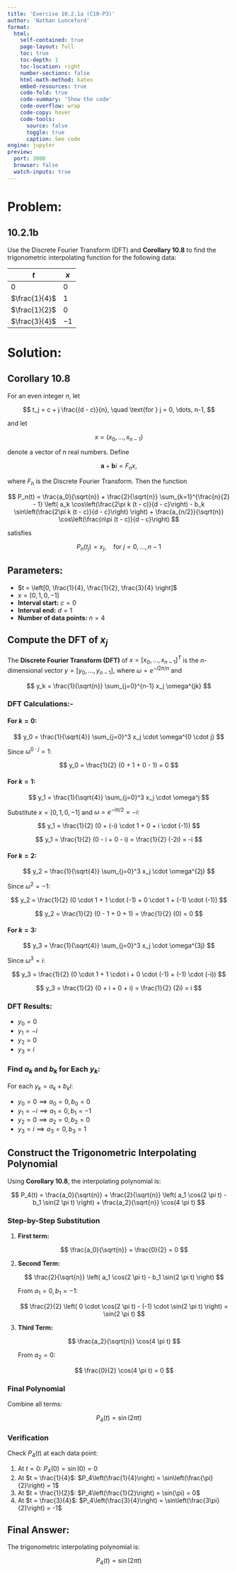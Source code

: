 ```yaml
---
title: 'Exercise 10.2.1a (C10-P3)'
author: 'Nathan Lunceford'
format:
  html:
    self-contained: true
    page-layout: full
    toc: true
    toc-depth: 1
    toc-location: right
    number-sections: false
    html-math-method: katex
    embed-resources: true
    code-fold: true
    code-summary: 'Show the code'
    code-overflow: wrap
    code-copy: hover
    code-tools:
      source: false
      toggle: true
      caption: See code
engine: jupyter
preview:
  port: 3000
  browser: false
  watch-inputs: true
---
```


# **Problem:**

::: {.callout-note icon=false }

## **10.2.1b**

Use the Discrete Fourier Transform (DFT) and **Corollary 10.8** to find the trigonometric interpolating function for the following data:

| $t$           | $x$  |
| ------------- | ---- |
| $0$           | $0$  |
| $\frac{1}{4}$ | $1$  |
| $\frac{1}{2}$ | $0$  |
| $\frac{3}{4}$ | $-1$ |

:::

# **Solution:**

## **Corollary 10.8**

For an even integer $n$, let

$$
t_j = c + j \frac{(d - c)}{n}, \quad \text{for } j = 0, \dots, n-1,
$$

and let

$$
x = (x_0, \dots, x_{n-1})
$$

denote a vector of $n$ real numbers. Define

$$
\mathbf{a} + \mathbf{b} i = F_n x,
$$

where $F_n$ is the Discrete Fourier Transform. Then the function

$$
P_n(t) = \frac{a_0}{\sqrt{n}} + \frac{2}{\sqrt{n}} \sum_{k=1}^{\frac{n}{2} - 1} \left( a_k \cos\left(\frac{2\pi k (t - c)}{d - c}\right) - b_k \sin\left(\frac{2\pi k (t - c)}{d - c}\right) \right)
+ \frac{a_{n/2}}{\sqrt{n}} \cos\left(\frac{n\pi (t - c)}{d - c}\right)
$$

satisfies

$$
P_n(t_j) = x_j, \quad \text{for } j = 0, \dots, n - 1
$$

## **Parameters:**

- $t = \left[0, \frac{1}{4}, \frac{1}{2}, \frac{3}{4} \right]$
- $x = [0, 1, 0, -1]$
- **Interval start:** $c = 0$
- **Interval end:** $d = 1$
- **Number of data points:** $n = 4$

## **Compute the DFT of $x_j$**

The **Discrete Fourier Transform (DFT)** of $x = [x_0, \dots, x_{n-1}]^T$ is the $n$-dimensional vector
$y = [y_0, \dots, y_{n-1}]$, where $\omega = e^{-i 2 \pi / n}$ and

$$
y_k = \frac{1}{\sqrt{n}} \sum_{j=0}^{n-1} x_j \omega^{jk}
$$

### **DFT Calculations:-**

#### **For $k = 0$:**

$$
y_0 = \frac{1}{\sqrt{4}} \sum_{j=0}^3 x_j \cdot \omega^{0 \cdot j}
$$

Since $\omega^{0 \cdot j} = 1$:

$$
y_0 = \frac{1}{2} (0 + 1 + 0 - 1) = 0
$$

#### **For $k = 1$:**

$$
y_1 = \frac{1}{\sqrt{4}} \sum_{j=0}^3 x_j \cdot \omega^j
$$

Substitute $x = [0, 1, 0, -1]$ and $\omega = e^{-i \pi / 2} = -i$:

$$
y_1 = \frac{1}{2} (0 + (-i) \cdot 1 + 0 + i \cdot (-1))
$$

$$
y_1 = \frac{1}{2} (0 - i + 0 - i) = \frac{1}{2} (-2i) = -i
$$

#### **For $k = 2$:**

$$
y_2 = \frac{1}{\sqrt{4}} \sum_{j=0}^3 x_j \cdot \omega^{2j}
$$

Since $\omega^2 = -1$:

$$
y_2 = \frac{1}{2} (0 \cdot 1 + 1 \cdot (-1) + 0 \cdot 1 + (-1) \cdot (-1))
$$

$$
y_2 = \frac{1}{2} (0 - 1 + 0 + 1) = \frac{1}{2} (0) = 0
$$

#### **For $k = 3$:**

$$
y_3 = \frac{1}{\sqrt{4}} \sum_{j=0}^3 x_j \cdot \omega^{3j}
$$

Since $\omega^3 = i$:

$$
y_3 = \frac{1}{2} (0 \cdot 1 + 1 \cdot i + 0 \cdot (-1) + (-1) \cdot (-i))
$$

$$
y_3 = \frac{1}{2} (0 + i + 0 + i) = \frac{1}{2} (2i) = i
$$

### **DFT Results:**

- $y_0 = 0$
- $y_1 = -i$
- $y_2 = 0$
- $y_3 = i$

### **Find $a_k$ and $b_k$ for Each $y_k$:**

For each $y_k = a_k + b_k i$:

- $y_0 = 0 \implies a_0 = 0, b_0 = 0$
- $y_1 = -i \implies a_1 = 0, b_1 = -1$
- $y_2 = 0 \implies a_2 = 0, b_2 = 0$
- $y_3 = i \implies a_3 = 0, b_3 = 1$

## **Construct the Trigonometric Interpolating Polynomial**

Using **Corollary 10.8**, the interpolating polynomial is:

$$
P_4(t) = \frac{a_0}{\sqrt{n}} + \frac{2}{\sqrt{n}} \left( a_1 \cos(2 \pi t) - b_1 \sin(2 \pi t) \right) + \frac{a_2}{\sqrt{n}} \cos(4 \pi t)
$$

### **Step-by-Step Substitution**

1. **First term:**

   $$
   \frac{a_0}{\sqrt{n}} = \frac{0}{2} = 0
   $$

2. **Second Term:**

   $$
   \frac{2}{\sqrt{n}} \left( a_1 \cos(2 \pi t) - b_1 \sin(2 \pi t) \right)
   $$

   From $a_1 = 0, b_1 = -1$:

   $$
   \frac{2}{2} \left( 0 \cdot \cos(2 \pi t) - (-1) \cdot \sin(2 \pi t) \right) = \sin(2 \pi t)
   $$

3. **Third Term:**

   $$
   \frac{a_2}{\sqrt{n}} \cos(4 \pi t)
   $$

   From $a_2 = 0$:

   $$
   \frac{0}{2} \cos(4 \pi t) = 0
   $$

### **Final Polynomial**

Combine all terms:

$$
P_4(t) = \sin(2 \pi t)
$$

### **Verification**

Check $P_4(t)$ at each data point:

1. At $t = 0$: $P_4(0) = \sin(0) = 0$
2. At $t = \frac{1}{4}$: $P_4\left(\frac{1}{4}\right) = \sin\left(\frac{\pi}{2}\right) = 1$
3. At $t = \frac{1}{2}$: $P_4\left(\frac{1}{2}\right) = \sin(\pi) = 0$
4. At $t = \frac{3}{4}$: $P_4\left(\frac{3}{4}\right) = \sin\left(\frac{3\pi}{2}\right) = -1$

::: {.callout-tip icon=false}

## **Final Answer:**

The trigonometric interpolating polynomial is:

$$
P_4(t) = \sin(2 \pi t)
$$

:::